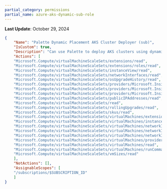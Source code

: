 ```yaml
---
partial_category: permissions
partial_name: azure-aks-dynamic-sub-role
---
```

**Last Update**: October 29, 2024

```json
{
    "Name": "Palette Dynamic Placement AKS Cluster Deployer (sub)",
    "IsCustom": true,
    "Description": "Can use Palette to deploy AKS clusters using dynamic placement. This role has the permissions required at the subscription scope level.",
    "Actions": [
    "Microsoft.Compute/virtualMachineScaleSets/extensions/read",
    "Microsoft.Compute/virtualMachineScaleSets/extensions/roles/read",
    "Microsoft.Compute/virtualMachineScaleSets/instanceView/read",
    "Microsoft.Compute/virtualMachineScaleSets/networkInterfaces/read",
    "Microsoft.Compute/virtualMachineScaleSets/osUpgradeHistory/read",
    "Microsoft.Compute/virtualMachineScaleSets/providers/Microsoft.Insights/diagnosticSettings/read",
    "Microsoft.Compute/virtualMachineScaleSets/providers/Microsoft.Insights/logDefinitions/read",
    "Microsoft.Compute/virtualMachineScaleSets/providers/Microsoft.Insights/metricDefinitions/read",
    "Microsoft.Compute/virtualMachineScaleSets/publicIPAddresses/read",
    "Microsoft.Compute/virtualMachineScaleSets/read",
    "Microsoft.Compute/virtualMachineScaleSets/rollingUpgrades/read",
    "Microsoft.Compute/virtualMachineScaleSets/skus/read",
    "Microsoft.Compute/virtualMachineScaleSets/virtualMachines/extensions/read",
    "Microsoft.Compute/virtualMachineScaleSets/virtualMachines/instanceView/read",
    "Microsoft.Compute/virtualMachineScaleSets/virtualMachines/networkInterfaces/ipConfigurations/publicIPAddresses/read",
    "Microsoft.Compute/virtualMachineScaleSets/virtualMachines/networkInterfaces/ipConfigurations/read",
    "Microsoft.Compute/virtualMachineScaleSets/virtualMachines/networkInterfaces/read",
    "Microsoft.Compute/virtualMachineScaleSets/virtualMachines/providers/Microsoft.Insights/metricDefinitions/read",
    "Microsoft.Compute/virtualMachineScaleSets/virtualMachines/read",
    "Microsoft.Compute/virtualMachineScaleSets/virtualMachines/runCommands/read",
    "Microsoft.Compute/virtualMachineScaleSets/vmSizes/read"
    ],
    "NotActions": [],
    "AssignableScopes": [
    "/subscriptions/$SUBSCRIPTION_ID"
    ]
}
```